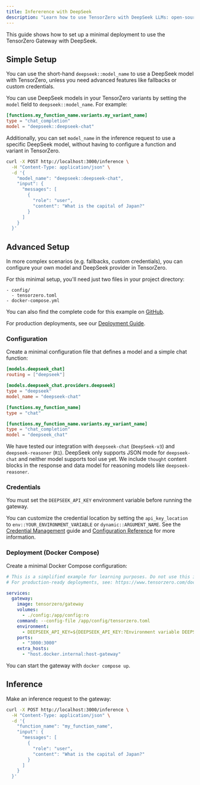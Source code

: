 ```yaml
---
title: Infererence with DeepSeek
description: "Learn how to use TensorZero with DeepSeek LLMs: open-source gateway, observability, optimization, evaluations, and experimentation."
---
```


This guide shows how to set up a minimal deployment to use the TensorZero Gateway with DeepSeek.

## Simple Setup

You can use the short-hand `deepseek::model_name` to use a DeepSeek model with TensorZero, unless you need advanced features like fallbacks or custom credentials.

You can use DeepSeek models in your TensorZero variants by setting the `model` field to `deepseek::model_name`.
For example:

```toml {3}
[functions.my_function_name.variants.my_variant_name]
type = "chat_completion"
model = "deepseek::deepseek-chat"
```

Additionally, you can set `model_name` in the inference request to use a specific DeepSeek model, without having to configure a function and variant in TensorZero.

```bash {4}
curl -X POST http://localhost:3000/inference \
  -H "Content-Type: application/json" \
  -d '{
    "model_name": "deepseek::deepseek-chat",
    "input": {
      "messages": [
        {
          "role": "user",
          "content": "What is the capital of Japan?"
        }
      ]
    }
  }'
```

## Advanced Setup

In more complex scenarios (e.g. fallbacks, custom credentials), you can configure your own model and DeepSeek provider in TensorZero.

For this minimal setup, you'll need just two files in your project directory:

```
- config/
  - tensorzero.toml
- docker-compose.yml
```

<Tip>

You can also find the complete code for this example on [GitHub](https://github.com/tensorzero/tensorzero/tree/main/examples/guides/providers/deepseek).

</Tip>

For production deployments, see our [Deployment Guide](/docs/gateway/deployment/).

### Configuration

Create a minimal configuration file that defines a model and a simple chat function:

```toml title="config/tensorzero.toml"
[models.deepseek_chat]
routing = ["deepseek"]

[models.deepseek_chat.providers.deepseek]
type = "deepseek"
model_name = "deepseek-chat"

[functions.my_function_name]
type = "chat"

[functions.my_function_name.variants.my_variant_name]
type = "chat_completion"
model = "deepseek_chat"
```

We have tested our integration with `deepseek-chat` (`DeepSeek-v3`) and `deepseek-reasoner` (`R1`).
DeepSeek only supports JSON mode for `deepseek-chat` and neither model supports tool use yet.
We include `thought` content blocks in the response and data model for reasoning models like `deepseek-reasoner`.

### Credentials

You must set the `DEEPSEEK_API_KEY` environment variable before running the gateway.

You can customize the credential location by setting the `api_key_location` to `env::YOUR_ENVIRONMENT_VARIABLE` or `dynamic::ARGUMENT_NAME`.
See the [Credential Management](/docs/gateway/guides/credential-management/) guide and [Configuration Reference](/docs/gateway/configuration-reference/) for more information.

### Deployment (Docker Compose)

Create a minimal Docker Compose configuration:

```yaml title="docker-compose.yml"
# This is a simplified example for learning purposes. Do not use this in production.
# For production-ready deployments, see: https://www.tensorzero.com/docs/gateway/deployment

services:
  gateway:
    image: tensorzero/gateway
    volumes:
      - ./config:/app/config:ro
    command: --config-file /app/config/tensorzero.toml
    environment:
      - DEEPSEEK_API_KEY=${DEEPSEEK_API_KEY:?Environment variable DEEPSEEK_API_KEY must be set.}
    ports:
      - "3000:3000"
    extra_hosts:
      - "host.docker.internal:host-gateway"
```

You can start the gateway with `docker compose up`.

## Inference

Make an inference request to the gateway:

```bash
curl -X POST http://localhost:3000/inference \
  -H "Content-Type: application/json" \
  -d '{
    "function_name": "my_function_name",
    "input": {
      "messages": [
        {
          "role": "user",
          "content": "What is the capital of Japan?"
        }
      ]
    }
  }'
```
